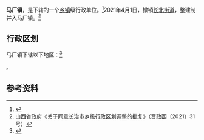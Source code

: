 {{中国乡级行政区|14/04/11/103/000
| 政府驻地 = 马厂村
}}

'''马厂镇'''，是{{PRC admin/fullname|14/04/11/103/000|3}}下辖的一个[[乡镇|乡镇]]级行政单位。<ref>{{PRC admin/ref sgc|{{PRC admin/parent|14/04/11/103/000}}}}</ref>2021年4月1日，撤销[[长北街道|长北街道]]，整建制并入马厂镇。<ref>山西省政府《关于同意长治市乡级行政区划调整的批复》（晋政函〔2021〕31号）</ref>

== 行政区划 ==

马厂镇下辖以下地区：<ref>{{PRC admin/ref sgc|14/04/11/103/000}}</ref>

{{PRC admin/children|14/04/11/103/000}}。

== 参考资料 ==

{{reflist}}

{{PRC admin/navcat|14/04/11/103/000}}